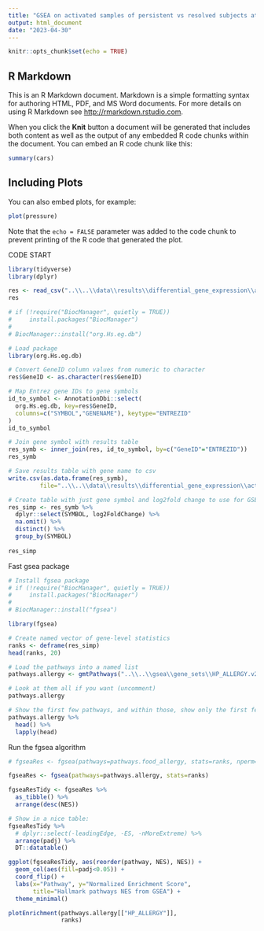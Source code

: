 ```yaml
---
title: "GSEA on activated samples of persistent vs resolved subjects at followup timepoint - Allergy gene set"
output: html_document
date: "2023-04-30"
---
```


```r
knitr::opts_chunk$set(echo = TRUE)
```

## R Markdown

This is an R Markdown document. Markdown is a simple formatting syntax for authoring HTML, PDF, and MS Word documents. For more details on using R Markdown see <http://rmarkdown.rstudio.com>.

When you click the **Knit** button a document will be generated that includes both content as well as the output of any embedded R code chunks within the document. You can embed an R code chunk like this:

```r
summary(cars)
```

## Including Plots

You can also embed plots, for example:

```r
plot(pressure)
```

Note that the `echo = FALSE` parameter was added to the code chunk to prevent printing of the R code that generated the plot.




CODE START

```r
library(tidyverse)
library(dplyr)
```


```r
res <- read_csv("..\\..\\data\\results\\differential_gene_expression\\activ_pers_vs_resolved_followup_genomewide.csv")
res
```


```r
# if (!require("BiocManager", quietly = TRUE))
#     install.packages("BiocManager")
# 
# BiocManager::install("org.Hs.eg.db")
```

```r
# Load package
library(org.Hs.eg.db)
```


```r
# Convert GeneID column values from numeric to character
res$GeneID <- as.character(res$GeneID)
```


```r
# Map Entrez gene IDs to gene symbols
id_to_symbol <- AnnotationDbi::select(
  org.Hs.eg.db, key=res$GeneID,
  columns=c("SYMBOL","GENENAME"), keytype="ENTREZID"
)
id_to_symbol
```


```r
# Join gene symbol with results table
res_symb <- inner_join(res, id_to_symbol, by=c("GeneID"="ENTREZID"))
res_symb
```


```r
# Save results table with gene name to csv
write.csv(as.data.frame(res_symb), 
         file="..\\..\\data\\results\\differential_gene_expression\\activ_pers_vs_resolved_followup_genomewide_gene_symb.csv")

```


```r
# Create table with just gene symbol and log2fold change to use for GSEA
res_simp <- res_symb %>% 
  dplyr::select(SYMBOL, log2FoldChange) %>% 
  na.omit() %>% 
  distinct() %>% 
  group_by(SYMBOL) 
  
res_simp
```

Fast gsea package
```r
# Install fgsea package
# if (!require("BiocManager", quietly = TRUE))
#     install.packages("BiocManager")
# 
# BiocManager::install("fgsea")

library(fgsea)
```

```r
# Create named vector of gene-level statistics
ranks <- deframe(res_simp)
head(ranks, 20)
```

```r
# Load the pathways into a named list
pathways.allergy <- gmtPathways("..\\..\\gsea\\gene_sets\\HP_ALLERGY.v2023.1.Hs.gmt")

# Look at them all if you want (uncomment)
pathways.allergy

# Show the first few pathways, and within those, show only the first few genes. 
pathways.allergy %>% 
  head() %>% 
  lapply(head)
```

Run the fgsea algorithm
```r
# fgseaRes <- fgsea(pathways=pathways.food_allergy, stats=ranks, nperm=1000)
```

```r
fgseaRes <- fgsea(pathways=pathways.allergy, stats=ranks)
```

```r
fgseaResTidy <- fgseaRes %>%
  as_tibble() %>%
  arrange(desc(NES))

# Show in a nice table:
fgseaResTidy %>% 
  # dplyr::select(-leadingEdge, -ES, -nMoreExtreme) %>% 
  arrange(padj) %>% 
  DT::datatable()
```

```r
ggplot(fgseaResTidy, aes(reorder(pathway, NES), NES)) +
  geom_col(aes(fill=padj<0.05)) +
  coord_flip() +
  labs(x="Pathway", y="Normalized Enrichment Score",
       title="Hallmark pathways NES from GSEA") + 
  theme_minimal()

```

```r
plotEnrichment(pathways.allergy[["HP_ALLERGY"]],
               ranks)
```


